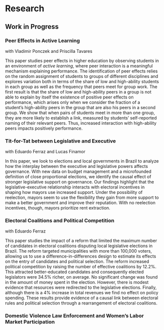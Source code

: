# Research

## Work in Progress

### **Peer Effects in Active Learning**

with Vladimir Ponczek and Priscilla Tavares

This paper studies peer effects in higher education by observing students in an environment of *active learning*, where peer interaction is a meaningful mechanism explaining performance. The identification of peer effects relies on the random assignment of students to groups of different disciplines and explores variation both in terms of the share of low and high-ability students in each group as well as the frequency that peers meet for group work. The first result is that the share of low and high-ability peers in a group is not able to explain by itself the existence of positive peer effects on performance, which arises only when we consider the fraction of a student's high-ability peers in the group that are also his peers in a second group. We show that when pairs of students meet in more than one group, they are more likely to establish a link, measured by students' self-reported naming of their relevant peers. Thus, increased interaction with high-ability peers impacts positively performance.

### **Tit-for-Tat between Legislative and Executive**

with Eduardo Ferraz and Lucas Finamor

In this paper, we look to elections and local governments in Brazil to analyze how the interplay between the executive and legislative powers affects governance. With new data on budget management and a microfounded definition of close proportional elections, we identify the causal effect of stronger legislative support on governance. Our findings highlight that the legislative-executive relationship interacts with electoral incentives in shaping how mayors use increased support. Under the possibility of reelection, mayors seem to use the flexibility they gain from more support to make a better government and improve their reputation. With no reelection incentives, though, mayors prioritize rent extraction.

### **Electoral Coalitions and Political Competition**

with Eduardo Ferraz

This paper studies the impact of a reform that limited the maximum number of candidates in electoral coalitions disputing local legislative elections in Brazil. The reform targeted municipalities with more than 100,000 voters, allowing us to use a difference-in-differences design to estimate its effects on the entry of candidates and political selection. The reform increased political competition by raising the number of effective coalitions by 12.2%. This attracted better-educated candidates and consequently elected legislators were 34.5% richer, on average. No significant change was found in the amount of money spent in the election. However, there is modest evidence that resources were redirected to the legislative elections. Finally, although there is a 4% increase in total revenues we find no effect on policy spending. These results provide evidence of a causal link between electoral rules and political selection through a rearrangement of electoral coalitions.

### **Domestic Violence Law Enforcement and Women's Labor Market Participation**

